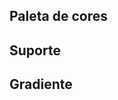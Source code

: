 

<Meta title="Paleta de cores" />

## Paleta de cores

<ColorPalette>
  <ColorItem
    title="Primária"
    subtitle="primary"
    colors={colors.primary}
  />
  <ColorItem
    title="Secundária"
    subtitle="secondary"
    colors={colors.secondary}
  />
  <ColorItem
    title="Terciário"
    subtitle="tertiary"
    colors={colors.tertiary}
  />
  <ColorItem
    title="Neutros"
    subtitle="neutrals"
    colors={colors.neutrals}
  />
</ColorPalette>

## Suporte

<ColorPalette>
  <ColorItem
    title="Erros"
    subtitle="error"
    colors={colors.error}
  />
  <ColorItem
    title="Alerta"
    subtitle="warning"
    colors={colors.warning}
  />
  <ColorItem
    title="Sucesso"
    subtitle="success"
    colors={colors.success}
  />
  <ColorItem
    title="Informação"
    subtitle="info"
    colors={colors.info}
  />
</ColorPalette>

## Gradiente

<ColorPalette>
  <ColorItem
    title="Erros"
    subtitle="gradients"
    colors={colors.gradients}
  />
</ColorPalette>